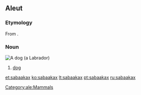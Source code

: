 ==Aleut==

===Etymology===
From {{etyl|ru|ale}} {{term|собака||dog|lang=ru}}.

===Noun===
[[Image:YellowLabradorLooking.jpg|thumb|A dog (a [[Labrador]])]]
{{head|ale|noun}}

# [[dog]]

[[Category:ale:Mammals]]

[[et:sabaakax]]
[[ko:sabaakax]]
[[lt:sabaakax]]
[[pt:sabaakax]]
[[ru:sabaakax]]